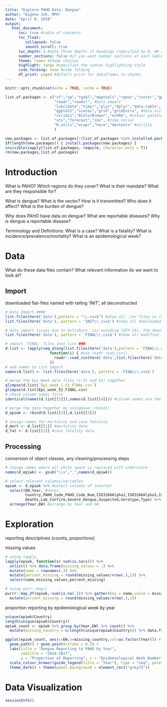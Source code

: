 ```yaml
---
title: "Explore PAHO Data: Dengue"
author: "Eugene Joh, MPH"
date: "April 8, 2018"
output: 
   html_document:
      toc: true #table of contents
      toc_float:
         collapsed: false
         smooth_scroll: true
      toc_depth: 3 #upto three depths of headings (specified by #, ## and ###)
      number_sections: false #if you want number sections at each table header
      theme: lumen #theme choices
      highlight: tango #specifies the syntax highlighting style
      code_folding: show #code folding
      df_print: paged #default print for dataframes in chunks
---
```


```r
knitr::opts_chunk$set(echo = TRUE, cache = TRUE)

list.of.packages <- c("sf","sp","rgdal","maptools","rgeos","raster","ggmap","leaflet","ggmap", #mapping
                      "readr","readxl", #data import
                      "lubridate","tidyr","plyr","dplyr","data.table", "forcats", #data wrangling
                      "ggplot2","scales","grid","gridExtra", #data viz
                      "viridis","RColorBrewer","ochRe", #colour palette
                      "xts","forecast","zoo", #time series
                      "R.utils","wrapr","here","devtools" #utility
                      )

new.packages <- list.of.packages[!(list.of.packages %in% installed.packages()[,"Package"])]
if(length(new.packages)) { install.packages(new.packages) }
invisible(sapply(list.of.packages, require, character.only = T))
rm(new.packages,list.of.packages)
```

# Introduction
What is PAHO? Which regions do they cover? What is their mandate? What are they responsible for?

What is dengue? What is the vector? How is it transmitted? Who does it affect? What is the burden of dengue?

Why does PAHO have data on dengue? What are reportable diseases? Why is dengue a reportable disease? 

Terminology and Definitions:
What is a case? What is a fatality? What is incidence/prevalence/mortality? What is an epidemological week?

# Data 
What do these data files contain?
What relevant information do we want to look at?

## Import
downloaded flat-files named with tailing 'INIT', all deconstructed 
```r
# Data Import ####
list.files(here('data'),pattern = "\\.csv$") #show all .csv files in /data folder
list.files(here('data'), pattern = 'INIT\\.csv$') #show all downloaded files in /data folder

# data import issues due to multibyte .csv encoding (UTF-16), the downloaded .csv were manually converted to singlebyte format
list.files(here('data'), pattern = 'FINAL\\.csv$') #show all modified files (due to multi-byte data import issues) in /data folder

# import 'FINAL' files into list ###
d.list <- lapply(seq_along(list.files(here('data'),pattern = 'FINAL\\.csv$')),
                    function(i) { #use readr read_csv()
                      readr::read_csv(here('data',list.files(here('data'),pattern = 'FINAL\\.csv$')[i]))
                    })
# add names to list import
names(d.list) <- list.files(here('data'), pattern = 'FINAL\\.csv$')
```

```r
# merge the Epi Week data files (1-51 and 52) together
glimpse(d.list$`Epi_week_1-51_FINAL.csv`)
glimpse(d.list$Epi_week_52_FINAL.csv)
# check column names first
identical(names(d.list[[3]]),names(d.list[[4]])) #column names are the same

# merge the data together by usingbase::rbind()
d_epiwk <- rbind(d.list[[3]],d.list[[4]])
```

```r
# assign names for mortality and case fatality
d_mort <- d.list[[1]] #mortality data
d_fat <- d.list[[2]] #case fatality data
```

## Processing
conversion of object classes, any cleaning/processing steps
```r
# change names where all white space is replaced with underscore
names(d_epiwk) <- gsub("\\s","_",names(d_epiwk))
```

```r
# select relevant columns/variables
epiwk <- d_epiwk %>% #select columns of interest
  select(EW,Year, #dates
         Country,PAHO_Code,PAHO_Code_Num,ISO3166Alpha2,ISO3166Alpha3,Iso3166,Region, #locations
         Deaths,Lab_Confirm,Severe_Dengue,Suspected,Serotype,Type) %>% #case info
  arrange(Year,EW) #arrange by Year and EW
```

# Exploration
reporting descriptives (counts, proportions)

missing values
```r
# using lapply
lapply(epiwk, function(x) sum(is.na(x))) %>% 
  unlist() %>% data.frame(missing_values = .) %>% 
  mutate(name = rownames(.)) %>% 
  mutate(percent_missing = round(missing_values/nrow(.),1)) %>%
  select(name,missing_values,percent_missing)

# using purr::map()
purrr::map_df(epiwk,~sum(is.na(.))) %>% gather(key = name,value = missing_values) %>%
  mutate(percent_missing = round(missing_values/nrow(.),1))

```

proportion reporting by epidemiological week by year
```r
unique(epiwk$Country)
length(unique(epiwk$Country))
epiwk_count <- epiwk %>% group_by(Year,EW) %>% count() %>%
  mutate(missing_country = n/length(unique(epiwk$Country))) %>% data.frame

ggplot(epiwk_count, aes(x=EW,y=missing_country,col=as.factor(Year))) +
  geom_path() + geom_point(stroke = 0.5) +
  labs(title = "Dengue Reporting to PAHO by Year",
       subtitle = "2014-2017",
       y = "Proportion of Reporting", x = "Epidemiological Week Number") +
  scale_colour_brewer(guide_legend(title = "Year"), type = "seq", palette = 1,direction = 1) +
  theme_dark() + theme(panel.background = element_rect("grey75"))
```



# Data Visualization

```r
sessionInfo()
```
